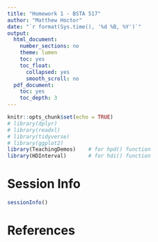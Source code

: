 ```yaml
---
title: "Homework 1 - BSTA 517"
author: "Matthew Hoctor"
date: "`r format(Sys.time(), '%d %B, %Y')`"
output:
  html_document:
    number_sections: no
    theme: lumen
    toc: yes
    toc_float:
      collapsed: yes
      smooth_scroll: no
  pdf_document:
    toc: yes
    toc_depth: 3
---
```


```r
knitr::opts_chunk$set(echo = TRUE)
# library(dplyr)
# library(readxl)
# library(tidyverse)
# library(ggplot2)
library(TeachingDemos)    # for hpd() function
library(HDInterval)       # for hdi() function
```


# Session Info

```r
sessionInfo()
```

# References

